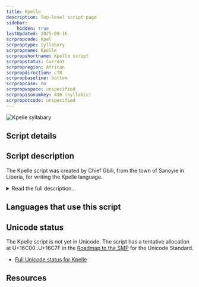 ```yaml
---
title: Kpelle
description: Top-level script page
sidebar:
    hidden: true
lastUpdated: 2025-09-16
scrpropcode: Kpel
scrproptype: syllabary
scrpropname: Kpelle
scrpropshortname: Kpelle script
scrpropstatus: Current
scrpropregion: African
scrpropdirection: LTR
scrpropbaseline: bottom
scrpropcase: no
scrpropwspace: unspecified
scrpropisonumkey: 436 (syllabic)
scrpropotcode: unspecified
---
```



![](../images/kpel-sample.png "Kpelle syllabary")

## Script details

<ScriptDetails />

## Script description

The Kpelle script was created by Chief Gbili, from the town of Sanoyie in Liberia, for writing the Kpelle language.

<details>
<summary>Read the full description...</summary>It was used in the 1930s and early 1940s around Gbili’s local area for sending messages, keeping tax and store records, and recording legal debts, but by the late 1940s had been replaced by the Latin script.

Kpelle writing uses 88 symbols, each representing a pair of syllables dubbed ‘mutational pairs’ by the linguist David Dalby. These pairs are related by the phonological similarity of their initial consonants or consonant clusters. For example, the syllables _kpi_ and _gbi_ are identical except in voicing, and are represented by a single symbol. Some pairs are written with two symbols, for example, _ti_ and _di_, but either symbol can be used for either sound.

The script is written from left to right, without the use of punctuation. Numbers from 1-10 can be written, but there is no symbol for writing the number zero.
</details>

## Languages that use this script

<WsList script='Kpel' wsMax='5' />

## Unicode status

The Kpelle script is not yet in Unicode. The script has a tentative allocation at U+16C00..U+16C7F in the [Roadmap to the SMP](http://www.unicode.org/roadmaps/smp/) for the Unicode Standard.

- [Full Unicode status for Kpelle](/scrlang/unicode/kpel-unicode)



## Resources

<ScriptResources detailSummary='seemore' />

